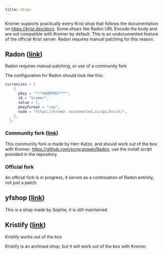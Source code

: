 ```yaml
---
title: Shops
---
```


Kromer supports practically every Krist shop that follows the documentation on https://krist.dev/docs.
Some shops like Radon URL Encode the body and are not compatible with Kromer by default. This is an undocumented feature of the official Krist server.
Radon requires manual patching for this reason.

## Radon ([link](https://github.com/Allymonies/Radon))
<Aside type="caution">Radon requires manual patching, or use of a community fork</Aside>

The configuration for Radon should look like this:

```lua
currencies = {
    {
      pkey = "***YOURPKEY***",
      id = "kromer",
      value = 1,
      pkeyFormat = "raw",
      node = "https://kromer.reconnected.cc/api/krist/",
    },
  },
```

### Community fork ([link](https://github.com/scmcgowen/Radon))
This community fork is made by Herr Katze, and should work out of the box with Kromer: https://github.com/scmcgowen/Radon, use the install script provided in the repository


### Official fork
An official fork is in progress, it serves as a continuation of Radon entirely, not just a patch.

## yfshop ([link](https://github.com/fucksophie/yfshop))

This is a shop made by Sophie, it is still maintained

## Kristify ([link](https://github.com/Kristify/Kristify))
<Aside type="tip">Kristify works out of the box </Aside>

Kristify is an archived shop, but it will work out of the box with Kromer.

